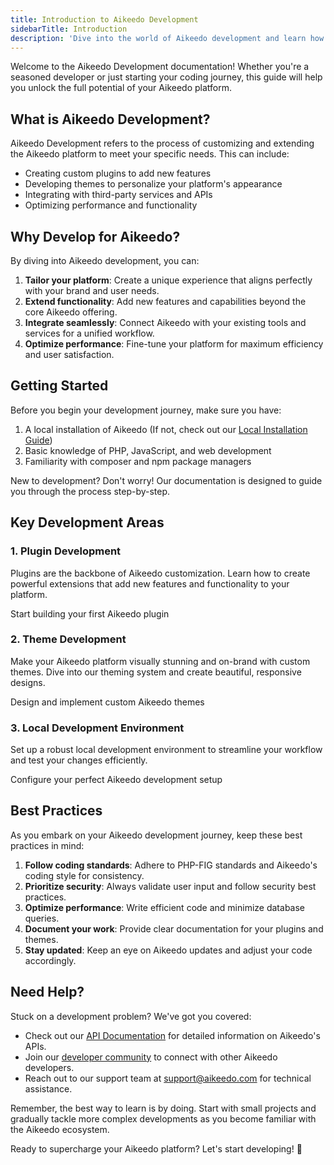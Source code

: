 ```yaml
---
title: Introduction to Aikeedo Development
sidebarTitle: Introduction
description: 'Dive into the world of Aikeedo development and learn how to extend, customize, and enhance your AI-powered platform.'
---
```


Welcome to the Aikeedo Development documentation! Whether you're a seasoned developer or just starting your coding journey, this guide will help you unlock the full potential of your Aikeedo platform.

## What is Aikeedo Development?

Aikeedo Development refers to the process of customizing and extending the Aikeedo platform to meet your specific needs. This can include:

- Creating custom plugins to add new features
- Developing themes to personalize your platform's appearance
- Integrating with third-party services and APIs
- Optimizing performance and functionality

## Why Develop for Aikeedo?

By diving into Aikeedo development, you can:

1. **Tailor your platform**: Create a unique experience that aligns perfectly with your brand and user needs.
2. **Extend functionality**: Add new features and capabilities beyond the core Aikeedo offering.
3. **Integrate seamlessly**: Connect Aikeedo with your existing tools and services for a unified workflow.
4. **Optimize performance**: Fine-tune your platform for maximum efficiency and user satisfaction.

## Getting Started

Before you begin your development journey, make sure you have:

1. A local installation of Aikeedo (If not, check out our [Local Installation Guide](/get-started/installation/local))
2. Basic knowledge of PHP, JavaScript, and web development
3. Familiarity with composer and npm package managers

<Note>
  New to development? Don't worry! Our documentation is designed to guide you through the process step-by-step.
</Note>

## Key Development Areas

### 1. Plugin Development

Plugins are the backbone of Aikeedo customization. Learn how to create powerful extensions that add new features and functionality to your platform.

<Card title="Plugin Development Guide" icon="puzzle-piece" href="/development/plugins/development-guide">
  Start building your first Aikeedo plugin
</Card>

### 2. Theme Development

Make your Aikeedo platform visually stunning and on-brand with custom themes. Dive into our theming system and create beautiful, responsive designs.

<Card title="Theme Development Guide" icon="paintbrush" href="/development/themes/development-guide">
  Design and implement custom Aikeedo themes
</Card>

### 3. Local Development Environment

Set up a robust local development environment to streamline your workflow and test your changes efficiently.

<Card title="Local Development Guide" icon="laptop-code" href="/development/local-development-guide">
  Configure your perfect Aikeedo development setup
</Card>

## Best Practices

As you embark on your Aikeedo development journey, keep these best practices in mind:

1. **Follow coding standards**: Adhere to PHP-FIG standards and Aikeedo's coding style for consistency.
2. **Prioritize security**: Always validate user input and follow security best practices.
3. **Optimize performance**: Write efficient code and minimize database queries.
4. **Document your work**: Provide clear documentation for your plugins and themes.
5. **Stay updated**: Keep an eye on Aikeedo updates and adjust your code accordingly.

## Need Help?

Stuck on a development problem? We've got you covered:

- Check out our [API Documentation](/api-docs/introduction) for detailed information on Aikeedo's APIs.
- Join our [developer community](https://community.aikeedo.com) to connect with other Aikeedo developers.
- Reach out to our support team at [support@aikeedo.com](mailto:support@aikeedo.com) for technical assistance.

<Tip>
  Remember, the best way to learn is by doing. Start with small projects and gradually tackle more complex developments as you become familiar with the Aikeedo ecosystem.
</Tip>

Ready to supercharge your Aikeedo platform? Let's start developing! 🚀